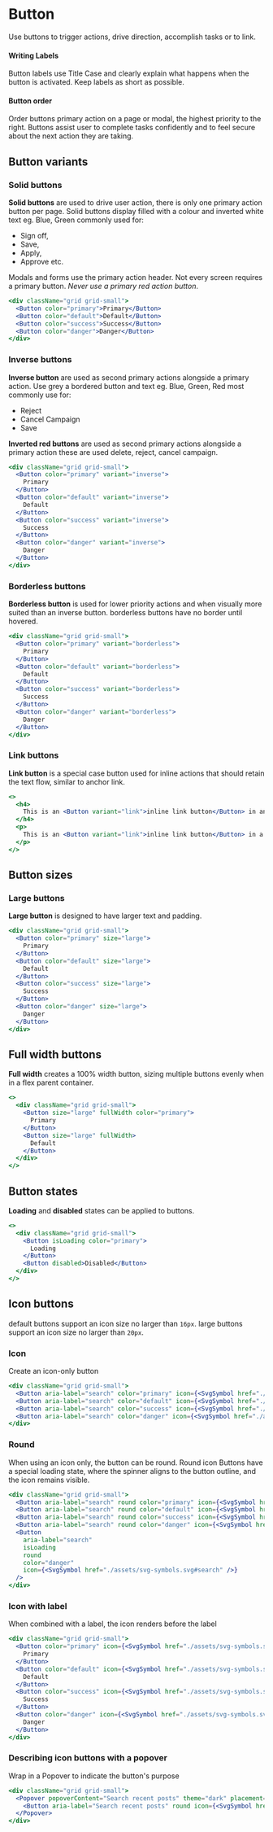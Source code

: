 # Button

Use buttons to trigger actions, drive direction, accomplish tasks or to link.

#### Writing Labels

Button labels use Title Case and clearly explain what happens when the button is activated. Keep labels as short as possible.

#### Button order

Order buttons primary action on a page or modal, the highest priority to the right.
Buttons assist user to complete tasks confidently and to feel secure about the next action they are taking.

## Button variants

### Solid buttons

**Solid buttons** are used to drive user action, there is only one primary action button per page. Solid buttons display filled with a colour and inverted white text eg. Blue, Green commonly used for:

- Sign off,
- Save,
- Apply,
- Approve etc.

Modals and forms use the primary action header. Not every screen requires a primary button. _Never use a primary red action button_.

```jsx live=true
<div className="grid grid-small">
  <Button color="primary">Primary</Button>
  <Button color="default">Default</Button>
  <Button color="success">Success</Button>
  <Button color="danger">Danger</Button>
</div>
```

### Inverse buttons

**Inverse button** are used as second primary actions alongside a primary action. Use grey a bordered button and text eg. Blue, Green, Red most commonly use for:

- Reject
- Cancel Campaign
- Save

**Inverted red buttons** are used as second primary actions alongside a primary action these are used delete, reject, cancel campaign.

```jsx live=true
<div className="grid grid-small">
  <Button color="primary" variant="inverse">
    Primary
  </Button>
  <Button color="default" variant="inverse">
    Default
  </Button>
  <Button color="success" variant="inverse">
    Success
  </Button>
  <Button color="danger" variant="inverse">
    Danger
  </Button>
</div>
```

### Borderless buttons

**Borderless button** is used for lower priority actions and when visually more suited than an inverse button.
borderless buttons have no border until hovered.

```jsx live=true
<div className="grid grid-small">
  <Button color="primary" variant="borderless">
    Primary
  </Button>
  <Button color="default" variant="borderless">
    Default
  </Button>
  <Button color="success" variant="borderless">
    Success
  </Button>
  <Button color="danger" variant="borderless">
    Danger
  </Button>
</div>
```

### Link buttons

**Link button** is a special case button used for inline actions that should retain the text flow, similar to anchor link.

```jsx live=true
<>
  <h4>
    This is an <Button variant="link">inline link button</Button> in an h4 tag.
  </h4>
  <p>
    This is an <Button variant="link">inline link button</Button> in a p tag.
  </p>
</>
```

## Button sizes

### Large buttons

**Large button** is designed to have larger text and padding.

```jsx live=true
<div className="grid grid-small">
  <Button color="primary" size="large">
    Primary
  </Button>
  <Button color="default" size="large">
    Default
  </Button>
  <Button color="success" size="large">
    Success
  </Button>
  <Button color="danger" size="large">
    Danger
  </Button>
</div>
```

## Full width buttons

**Full width** creates a 100% width button, sizing multiple buttons evenly when in a flex parent container.

```jsx live=true
<>
  <div className="grid grid-small">
    <Button size="large" fullWidth color="primary">
      Primary
    </Button>
    <Button size="large" fullWidth>
      Default
    </Button>
  </div>
</>
```

## Button states

**Loading** and **disabled** states can be applied to buttons.

```jsx live=true
<>
  <div className="grid grid-small">
    <Button isLoading color="primary">
      Loading
    </Button>
    <Button disabled>Disabled</Button>
  </div>
</>
```

## Icon buttons

default buttons support an icon size no larger than `16px`.
large buttons support an icon size no larger than `20px`.

### Icon

Create an icon-only button

```jsx live=true
<div className="grid grid-small">
  <Button aria-label="search" color="primary" icon={<SvgSymbol href="./assets/svg-symbols.svg#search" />} />
  <Button aria-label="search" color="default" icon={<SvgSymbol href="./assets/svg-symbols.svg#search" />} />
  <Button aria-label="search" color="success" icon={<SvgSymbol href="./assets/svg-symbols.svg#search" />} />
  <Button aria-label="search" color="danger" icon={<SvgSymbol href="./assets/svg-symbols.svg#search" />} />
</div>
```

### Round

When using an icon only, the button can be round.
Round icon Buttons have a special loading state, where the spinner aligns to the button outline, and the icon remains visible.

```jsx live=true
<div className="grid grid-small">
  <Button aria-label="search" round color="primary" icon={<SvgSymbol href="./assets/svg-symbols.svg#search" />} />
  <Button aria-label="search" round color="default" icon={<SvgSymbol href="./assets/svg-symbols.svg#search" />} />
  <Button aria-label="search" round color="success" icon={<SvgSymbol href="./assets/svg-symbols.svg#search" />} />
  <Button aria-label="search" round color="danger" icon={<SvgSymbol href="./assets/svg-symbols.svg#search" />} />
  <Button
    aria-label="search"
    isLoading
    round
    color="danger"
    icon={<SvgSymbol href="./assets/svg-symbols.svg#search" />}
  />
</div>
```

### Icon with label

When combined with a label, the icon renders before the label

```jsx live=true
<div className="grid grid-small">
  <Button color="primary" icon={<SvgSymbol href="./assets/svg-symbols.svg#search" />}>
    Primary
  </Button>
  <Button color="default" icon={<SvgSymbol href="./assets/svg-symbols.svg#search" />}>
    Default
  </Button>
  <Button color="success" icon={<SvgSymbol href="./assets/svg-symbols.svg#search" />}>
    Success
  </Button>
  <Button color="danger" icon={<SvgSymbol href="./assets/svg-symbols.svg#search" />}>
    Danger
  </Button>
</div>
```

### Describing icon buttons with a popover

Wrap in a Popover to indicate the button's purpose

```jsx live=true
<div className="grid grid-small">
  <Popover popoverContent="Search recent posts" theme="dark" placement="top" id="search-popover">
    <Button aria-label="Search recent posts" round icon={<SvgSymbol href="./assets/svg-symbols.svg#search" />} />
  </Popover>
</div>
```

<Props componentName="Button" />
